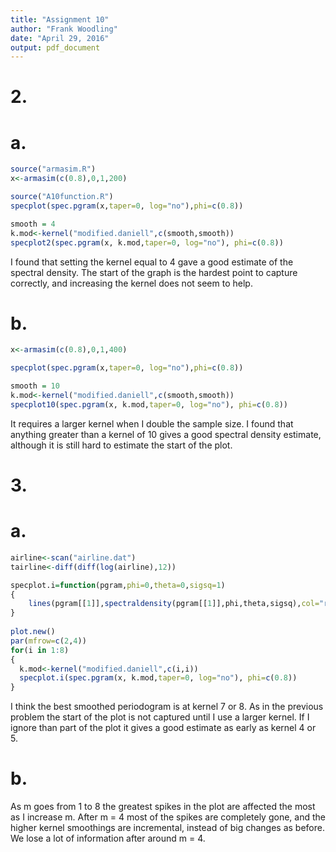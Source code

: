 ```yaml
---
title: "Assignment 10"
author: "Frank Woodling"
date: "April 29, 2016"
output: pdf_document
---
```


# 2.
# a.

```r
source("armasim.R")
x<-armasim(c(0.8),0,1,200)

source("A10function.R")
specplot(spec.pgram(x,taper=0, log="no"),phi=c(0.8))

smooth = 4
k.mod<-kernel("modified.daniell",c(smooth,smooth))
specplot2(spec.pgram(x, k.mod,taper=0, log="no"), phi=c(0.8))
```
I found that setting the kernel equal to 4 gave a good estimate of the spectral density.  The start of the graph is the hardest point to capture correctly, and increasing the kernel does not seem to help.

# b.
```r
x<-armasim(c(0.8),0,1,400)

specplot(spec.pgram(x,taper=0, log="no"),phi=c(0.8))

smooth = 10
k.mod<-kernel("modified.daniell",c(smooth,smooth))
specplot10(spec.pgram(x, k.mod,taper=0, log="no"), phi=c(0.8))
```
It requires a larger kernel when I double the sample size.  I found that anything greater than a kernel of 10 gives a good spectral density estimate, although it is still hard to estimate the start of the plot.  



# 3.
# a.
```r
airline<-scan("airline.dat")
tairline<-diff(diff(log(airline),12))

specplot.i=function(pgram,phi=0,theta=0,sigsq=1)
{
	lines(pgram[[1]],spectraldensity(pgram[[1]],phi,theta,sigsq),col="red", main = c("Smoothed plot with kernel = ", i))
}
	
plot.new()
par(mfrow=c(2,4))
for(i in 1:8)
{
  k.mod<-kernel("modified.daniell",c(i,i))
  specplot.i(spec.pgram(x, k.mod,taper=0, log="no"), phi=c(0.8))
}
```
I think the best smoothed periodogram is at kernel 7 or 8.  As in the previous problem the start of the plot is not captured until I use a larger kernel.  If I ignore than part of the plot it gives a good estimate as early as kernel 4 or 5.

# b.
As m goes from 1 to 8 the greatest spikes in the plot are affected the most as I increase m.  After m = 4 most of the spikes are completely gone, and the higher kernel smoothings are incremental, instead of big changes as before.  We lose a lot of information after around m = 4.